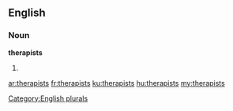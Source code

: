 ==English==

===Noun===
'''therapists'''

# {{plural of|[[therapist]]}}

[[Category:English plurals]]

[[ar:therapists]]
[[fr:therapists]]
[[ku:therapists]]
[[hu:therapists]]
[[my:therapists]]